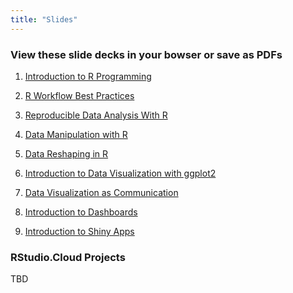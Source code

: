 ```yaml
---
title: "Slides"
---
```


### View these slide decks in your bowser or save as PDFs

1. [Introduction to R Programming](https://mjfrigaard.github.io/intro-to-r-programming/Index.html#1)

2. [R Workflow Best Practices](https://mjfrigaard.github.io/r-workflow-best-practices/Index.html#1)

3. [Reproducible Data Analysis With R](https://mjfrigaard.github.io/rep-res-rmarkdown/Index.html#1)

4. [Data Manipulation with R](https://mjfrigaard.github.io/data-manip-intro/Index.html#1)

5. [Data Reshaping in R](https://mjfrigaard.github.io/data-transformations-joins/Index.html#1)

6. [Introduction to Data Visualization with ggplot2](https://mjfrigaard.github.io/data-viz-intro/Index.html#1)

7. [Data Visualization as Communication](https://mjfrigaard.github.io/data-viz-as-comm/Index.html#1)

8. [Introduction to Dashboards](https://mjfrigaard.github.io/intro-to-dashboards/Index.html#1)

9. [Introduction to Shiny Apps](https://mjfrigaard.github.io/intro-to-shiny/Index.html#1)

### RStudio.Cloud Projects

TBD

